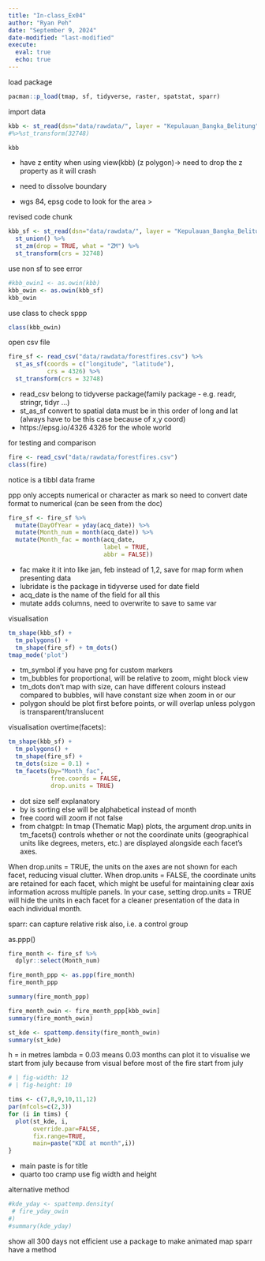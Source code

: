 ---
title: "In-class_Ex04"
author: "Ryan Peh"
date: "September 9, 2024"
date-modified: "last-modified"
execute: 
  eval: true
  echo: true
---

load package

```{r}
pacman::p_load(tmap, sf, tidyverse, raster, spatstat, sparr)
```

import data

```{r}

kbb <- st_read(dsn="data/rawdata/", layer = "Kepulauan_Bangka_Belitung")
#%>%st_transform(32748)
```

```{r}
kbb
```

-   have z entity when using view(kbb) (z polygon)-\> need to drop the z property as it will crash

-   need to dissolve boundary

-   wgs 84, epsg code to look for the area \>

revised code chunk

```{r}
kbb_sf <- st_read(dsn="data/rawdata/", layer = "Kepulauan_Bangka_Belitung") %>%
  st_union() %>%
  st_zm(drop = TRUE, what = "ZM") %>%
  st_transform(crs = 32748)
```

use non sf to see error

```{r}
#kbb_owin1 <- as.owin(kbb)
kbb_owin <- as.owin(kbb_sf)
kbb_owin
```

use class to check sppp

```{r}
class(kbb_owin)
```

open csv file

```{r}
fire_sf <- read_csv("data/rawdata/forestfires.csv") %>%
  st_as_sf(coords = c("longitude", "latitude"),
           crs = 4326) %>%
  st_transform(crs = 32748)
```

-   read_csv belong to tidyverse package(family package - e.g. readr, stringr, tidyr ...)
-   st_as_sf convert to spatial data must be in this order of long and lat (always have to be this case because of x,y coord)
-   https://epsg.io/4326 4326 for the whole world

for testing and comparison

```{r}
fire <- read_csv("data/rawdata/forestfires.csv")
class(fire)
```

notice is a tibbl data frame

ppp only accepts numerical or character as mark so need to convert date format to numerical (can be seen from the doc)

```{r}
fire_sf <- fire_sf %>%
  mutate(DayOfYear = yday(acq_date)) %>%
  mutate(Month_num = month(acq_date)) %>%
  mutate(Month_fac = month(acq_date,
                           label = TRUE,
                           abbr = FALSE))
```

-   fac make it it into like jan, feb instead of 1,2, save for map form when presenting data
-   lubridate is the package in tidyverse used for date field
-   acq_date is the name of the field for all this
-   mutate adds columns, need to overwrite to save to same var

visualisation

```{r}
tm_shape(kbb_sf) + 
  tm_polygons() +
  tm_shape(fire_sf) + tm_dots()
tmap_mode('plot')
```

-   tm_symbol if you have png for custom markers
-   tm_bubbles for proportional, will be relative to zoom, might block view
-   tm_dots don't map with size, can have different colours instead compared to bubbles, will have constant size when zoom in or our
-   polygon should be plot first before points, or will overlap unless polygon is transparent/translucent

visualisation overtime(facets):

```{r}
tm_shape(kbb_sf) + 
  tm_polygons() +
  tm_shape(fire_sf) + 
  tm_dots(size = 0.1) +
  tm_facets(by="Month_fac",
            free.coords = FALSE,
            drop.units = TRUE)
```

-   dot size self explanatory
-   by is sorting else will be alphabetical instead of month
-   free coord will zoom if not false
-   from chatgpt: In tmap (Thematic Map) plots, the argument drop.units in tm_facets() controls whether or not the coordinate units (geographical units like degrees, meters, etc.) are displayed alongside each facet's axes.

When drop.units = TRUE, the units on the axes are not shown for each facet, reducing visual clutter. When drop.units = FALSE, the coordinate units are retained for each facet, which might be useful for maintaining clear axis information across multiple panels. In your case, setting drop.units = TRUE will hide the units in each facet for a cleaner presentation of the data in each individual month.

sparr: can capture relative risk also, i.e. a control group

as.ppp()

```{r}
fire_month <- fire_sf %>%
  dplyr::select(Month_num)
```

```{r}
fire_month_ppp <- as.ppp(fire_month)
fire_month_ppp
```

```{r}
summary(fire_month_ppp)
```

```{r}
fire_month_owin <- fire_month_ppp[kbb_owin]
summary(fire_month_owin)
```

```{r}
st_kde <- spattemp.density(fire_month_owin)
summary(st_kde)
```

h = in metres lambda = 0.03 means 0.03 months can plot it to visualise we start from july because from visual before most of the fire start from july

```{r}
# | fig-width: 12
# | fig-height: 10

tims <- c(7,8,9,10,11,12)
par(mfcols=c(2,3))
for (i in tims) {
  plot(st_kde, i,
       override.par=FALSE,
       fix.range=TRUE,
       main=paste("KDE at month",i))
}
```

-   main paste is for title
-   quarto too cramp use fig width and height

alternative method

```{r}
#kde_yday <- spattemp.density(
 # fire_yday_owin
#)
#summary(kde_yday)
```

show all 300 days not efficient use a package to make animated map sparr have a method
